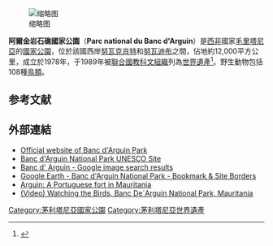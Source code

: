 {{Infobox Protected area
| name = 阿爾金岩石礁國家公園
| iucn_category = VI
| photo = Bancdarguin map lg.jpg
| photo_caption = 
| map = Mauritania
| location = {{flag|Mauritania}}
| nearest_city = [[努瓦克肖特|努瓦克肖特]]和[[努瓦迪布|努瓦迪布]]
| lat_d = 20
| lat_m = 14
| lat_s = 05
| lat_NS = N
| long_d = 16
| long_m = 06
| long_s = 32
| long_EW = W
| area = 12,000平方公里
| established = 1978年
}}

[[File:PNBA_43.JPG|缩略图]]

'''阿爾金岩石礁國家公園'''（'''Parc national du Banc d'Arguin'''）是[[西非|西非]]國家[[毛里塔尼亞|毛里塔尼亞]]的[[國家公園|國家公園]]，位於該國西岸[[努瓦克肖特|努瓦克肖特]]和[[努瓦迪布|努瓦迪布]]之間，佔地約12,000平方公里，成立於1978年，于1989年被[[聯合國教科文組織|聯合國教科文組織]]列為[[世界遺產|世界遺產]]<ref>{{Cite web |url=https://whc.unesco.org/zh/list/750/ |title=世界遗产中心 - 阿尔金岩石礁国家公园 |access-date=2020-03-17 |archive-date=2020-04-17 |archive-url=https://web.archive.org/web/20200417211304/https://whc.unesco.org/zh/list/750/ |dead-url=no }}</ref>。野生動物包括108種[[鳥類|鳥類]]。

==参考文献==
{{reflist}}

== 外部連結 ==
* [http://www.pnba.mr Official website of Banc d'Arguin Park] {{Wayback|url=http://www.pnba.mr/ |date=20110103041201 }}
* [http://whc.unesco.org/en/list/506 Banc d'Arguin National Park UNESCO Site] {{Wayback|url=http://whc.unesco.org/en/list/506 |date=20181224215116 }}
* [http://images.google.com/images?ie=UTF-8&oe=UTF-8&sourceid=navclient&gfns=1&q=Banc%20d'Arguin%20National%20Park&sa=N&tab=wi Banc d' Arguin - Google image search results] {{Wayback|url=http://images.google.com/images?ie=UTF-8&oe=UTF-8&sourceid=navclient&gfns=1&q=Banc%20d'Arguin%20National%20Park&sa=N&tab=wi |date=20190713150418 }}
* [http://wikifiles.googlepages.com/googleearth Google Earth - Banc d'Arguin National Park - Bookmark & Site Borders] {{Wayback|url=http://wikifiles.googlepages.com/googleearth |date=20190713150418 }}
* [http://www.colonialvoyage.com/eng/africa/mauritania/arguin.html Arguin: A Portuguese fort in Mauritania] {{Wayback|url=http://www.colonialvoyage.com/eng/africa/mauritania/arguin.html |date=20101225144214 }}
* [http://www.youtube.com/watch?v=zBvQ90CKvuo (Video) Watching the Birds, Banc De´Arguin National Park, Mauritania] {{Wayback|url=http://www.youtube.com/watch?v=zBvQ90CKvuo |date=20140630075501 }}

{{毛里塔尼亚世界遗产}}
{{Authority control}}
{{DEFAULTSORT:Banc d'Arguin}}
[[Category:茅利塔尼亞國家公園|Category:茅利塔尼亞國家公園]]
[[Category:茅利塔尼亞世界遺產|Category:茅利塔尼亞世界遺產]]
{{Mauritania-stub}}
